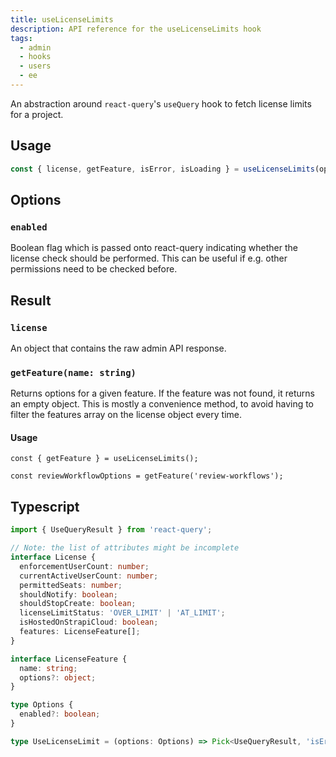 ```yaml
---
title: useLicenseLimits
description: API reference for the useLicenseLimits hook
tags:
  - admin
  - hooks
  - users
  - ee
---
```


An abstraction around `react-query`'s `useQuery` hook to fetch license limits for a project.

## Usage

```js
const { license, getFeature, isError, isLoading } = useLicenseLimits(options);
```

## Options

### `enabled`

Boolean flag which is passed onto react-query indicating whether the license check should be performed. This
can be useful if e.g. other permissions need to be checked before.

## Result

### `license`

An object that contains the raw admin API response.

### `getFeature(name: string)`

Returns options for a given feature. If the feature was not found, it returns an empty object. This is mostly a
convenience method, to avoid having to filter the features array on the license object every time.

#### Usage

```
const { getFeature } = useLicenseLimits();

const reviewWorkflowOptions = getFeature('review-workflows');
```

## Typescript

```ts
import { UseQueryResult } from 'react-query';

// Note: the list of attributes might be incomplete
interface License {
  enforcementUserCount: number;
  currentActiveUserCount: number;
  permittedSeats: number;
  shouldNotify: boolean;
  shouldStopCreate: boolean;
  licenseLimitStatus: 'OVER_LIMIT' | 'AT_LIMIT';
  isHostedOnStrapiCloud: boolean;
  features: LicenseFeature[];
}

interface LicenseFeature {
  name: string;
  options?: object;
}

type Options {
  enabled?: boolean;
}

type UseLicenseLimit = (options: Options) => Pick<UseQueryResult, 'isError' | 'isLoading'> & { license: License, getFeature: (name: string) => object }
```
